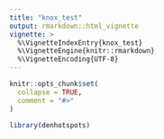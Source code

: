 ```yaml
---
title: "knox_test"
output: rmarkdown::html_vignette
vignette: >
  %\VignetteIndexEntry{knox_test}
  %\VignetteEngine{knitr::rmarkdown}
  %\VignetteEncoding{UTF-8}
---
```


```r
knitr::opts_chunk$set(
  collapse = TRUE,
  comment = "#>"
)
```

```r
library(denhotspots)
```
